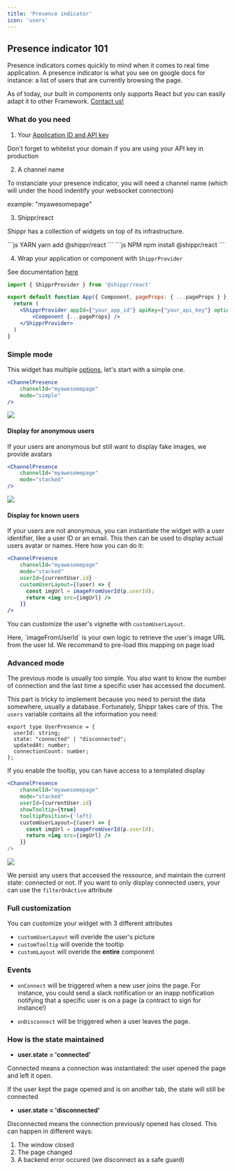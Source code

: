 ```yaml
---
title: 'Presence indicator'
icon: 'users'
---
```


## Presence indicator 101

Presence indicators comes quickly to mind when it comes to real time application.
A presence indicator is what you see on google docs for instance: a list of users 
that are currently browsing the page.

<Note>As of today, our built in components only supports React but you can easily adapt it to other Framework. [Contact us!](https://join.slack.com/t/shippr-workspace/shared_invite/zt-223vp3dj8-wYjTq3RfENI0HxCrNGa0ng)</Note>


### What do you need


1. Your [Application ID and API key](https://www.getshippr.com/apikeys)

<Warning>Don't forget to whitelist your domain if you are using your API key in production</Warning>

2. A channel name

To instanciate your presence indicator, you will need a channel name (which will under the hood indentify your websocket connection)

example: "myawesomepage"

3. Shippr/react

Shippr has a collection of widgets on top of its infrastructure.

<CodeGroup>
```js YARN
yarn add @shippr/react
```
```js NPM
npm install @shippr/react
```
</CodeGroup>

4. Wrap your application or component with `ShipprProvider`

See documentation [here](https://developers.getshippr.com/react#shipprprovider)


```jsx
import { ShipprProvider } from '@shippr/react'

export default function App({ Component, pageProps: { ...pageProps } }) {
  return (
    <ShipprProvider appId={"your_app_id"} apiKey={"your_api_key"} options={{...options}}>
        <Component {...pageProps} />
    </ShipprProvider>
  )
}
```

### Simple mode

This widget has multiple [options](https://github.com/getshippr/shippr-react/blob/main/react/components/ChannelPresence/index.tsx), let's start with a simple one.

```jsx
<ChannelPresence
    channelId="myawesomepage"
    mode="simple"
/>
```

<Frame>
  <img src="/images/presence/simple.png" />
</Frame>

#### Display for anonymous users 
If your users are anonymous but still want to display fake images, we provide avatars

```jsx
<ChannelPresence
    channelId="myawesomepage"
    mode="stacked"
/>
```

<Frame>
  <img src="/images/presence/stacked.png" />
</Frame>


#### Display for known users 

If your users are not anonymous, you can instantiate the widget with a user identifier, like a user ID or an email. This then can be used to display actual users avatar or names. Here how you can do it:

```jsx
<ChannelPresence
    channelId="myawesomepage"
    mode="stacked"
    userId={currentUser.id}
    customUserLayout={(user) => {
      const imgUrl = imageFromUserId(p.userId);
      return <img src={imgUrl} />
    }}
/>
```
You can customize the user's vignette with `customUserLayout`.

<Note>
Here, `imageFromUserId` is your own logic to retrieve the user's image URL from the user Id.
We recommand to pre-load this mapping on page load
</Note>

### Advanced mode

The previous mode is usually too simple. You also want to know the number of connection and the last time a specific user has accessed the document.

This part is tricky to implement because you need to persist the data somewhere, usually a database. Fortunately, Shippr takes care of this.
The `users` variable contains all the information you need:

```
export type UserPresence = {
  userId: string;
  state: "connected" | "disconnected";
  updatedAt: number;
  connectionCount: number;
};
````

If you enable the tooltip, you can have access to a templated display


```jsx
<ChannelPresence
    channelId="myawesomepage"
    mode="stacked"
    userId={currentUser.id}
    showTooltip={true}
    tooltipPosition={'left}
    customUserLayout={(user) => {
      const imgUrl = imageFromUserId(p.userId);
      return <img src={imgUrl} />
    }}
/>
```

<Frame>
  <img src="/images/presence/tooltip.png" />
</Frame>

<Note>We persist any users that accessed the ressource, and maintain the current state: connected or not. If you want to only display connected users, your can use the `filterOnActive` attribute</Note>

### Full customization

You can customize your widget with 3 different attributes

- `customUserLayout` will overide the user's picture
- `customTooltip` will overide the tooltip
- `customLayout` will overide the **entire** component

### Events

- `onConnect` will be triggered when a new user joins the page.
For instance, you could send a slack notification or an inapp notification notifying that a specific user is on a page (a contract to sign for instance!) 

- `onDisconnect` will be triggered when a user leaves the page.



### How is the state maintained

- **user.state = 'connected'**

Connected means a connection was instantiated: the user opened the page and left it open.

<Note>If the user kept the page opened and is on another tab, the state will still be connected</Note>

- **user.state = 'disconnected'**

Disconnected means the connection previously opened has closed. This can happen in different ways:
1. The window closed
2. The page changed
3. A backend error occured (we disconnect as a safe guard)
